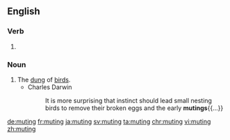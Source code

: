
==English==

===Verb===
{{head|en|present participle}}

# {{present participle of|mute|lang=en}}

===Noun===
{{en-noun}}

# The [[dung]] of [[bird]]s.
#* Charles Darwin
#*: It is more surprising that instinct should lead small nesting birds to remove their broken eggs and the early '''mutings'''{{...}}

[[de:muting]]
[[fr:muting]]
[[ja:muting]]
[[sv:muting]]
[[ta:muting]]
[[chr:muting]]
[[vi:muting]]
[[zh:muting]]